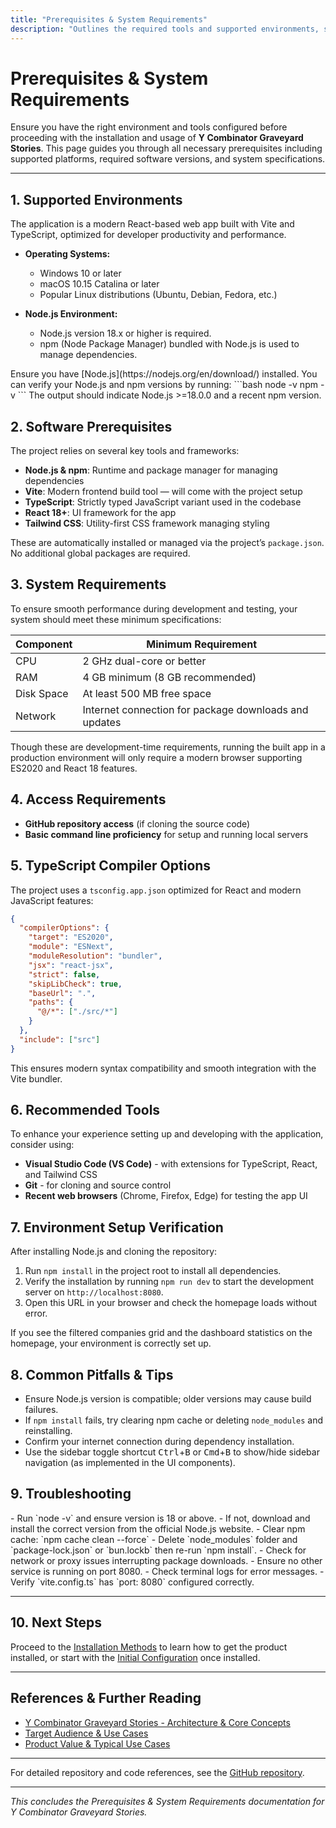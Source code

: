 ```yaml
---
title: "Prerequisites & System Requirements"
description: "Outlines the required tools and supported environments, such as Node.js and npm, and details the minimum system requirements needed to run the project effectively. Ensures you have the right setup before proceeding with installation."
---
```


# Prerequisites & System Requirements

Ensure you have the right environment and tools configured before proceeding with the installation and usage of **Y Combinator Graveyard Stories**. This page guides you through all necessary prerequisites including supported platforms, required software versions, and system specifications.

---

## 1. Supported Environments

The application is a modern React-based web app built with Vite and TypeScript, optimized for developer productivity and performance.

- **Operating Systems:**
  - Windows 10 or later
  - macOS 10.15 Catalina or later
  - Popular Linux distributions (Ubuntu, Debian, Fedora, etc.)

- **Node.js Environment:**
  - Node.js version 18.x or higher is required.
  - npm (Node Package Manager) bundled with Node.js is used to manage dependencies.

<Tip>
Ensure you have [Node.js](https://nodejs.org/en/download/) installed. You can verify your Node.js and npm versions by running:
```bash
node -v
npm -v
```
The output should indicate Node.js >=18.0.0 and a recent npm version.
</Tip>

## 2. Software Prerequisites

The project relies on several key tools and frameworks:

- **Node.js & npm**: Runtime and package manager for managing dependencies
- **Vite**: Modern frontend build tool — will come with the project setup
- **TypeScript**: Strictly typed JavaScript variant used in the codebase
- **React 18+**: UI framework for the app
- **Tailwind CSS**: Utility-first CSS framework managing styling

These are automatically installed or managed via the project’s `package.json`. No additional global packages are required.

## 3. System Requirements

To ensure smooth performance during development and testing, your system should meet these minimum specifications:

| Component         | Minimum Requirement            |
|-------------------|-------------------------------|
| CPU               | 2 GHz dual-core or better      |
| RAM               | 4 GB minimum (8 GB recommended)|
| Disk Space        | At least 500 MB free space     |
| Network           | Internet connection for package downloads and updates

<Note>
Though these are development-time requirements, running the built app in a production environment will only require a modern browser supporting ES2020 and React 18 features.
</Note>

## 4. Access Requirements

- **GitHub repository access** (if cloning the source code)
- **Basic command line proficiency** for setup and running local servers

## 5. TypeScript Compiler Options

The project uses a `tsconfig.app.json` optimized for React and modern JavaScript features:

```json
{
  "compilerOptions": {
    "target": "ES2020",
    "module": "ESNext",
    "moduleResolution": "bundler",
    "jsx": "react-jsx",
    "strict": false,
    "skipLibCheck": true,
    "baseUrl": ".",
    "paths": {
      "@/*": ["./src/*"]
    }
  },
  "include": ["src"]
}
```

This ensures modern syntax compatibility and smooth integration with the Vite bundler.

## 6. Recommended Tools

To enhance your experience setting up and developing with the application, consider using:

- **Visual Studio Code (VS Code)** - with extensions for TypeScript, React, and Tailwind CSS
- **Git** - for cloning and source control
- **Recent web browsers** (Chrome, Firefox, Edge) for testing the app UI

## 7. Environment Setup Verification

After installing Node.js and cloning the repository:

1. Run `npm install` in the project root to install all dependencies.
2. Verify the installation by running `npm run dev` to start the development server on `http://localhost:8080`.
3. Open this URL in your browser and check the homepage loads without error.

<Check>
If you see the filtered companies grid and the dashboard statistics on the homepage, your environment is correctly set up.
</Check>

## 8. Common Pitfalls & Tips

- Ensure Node.js version is compatible; older versions may cause build failures.
- If `npm install` fails, try clearing npm cache or deleting `node_modules` and reinstalling.
- Confirm your internet connection during dependency installation.
- Use the sidebar toggle shortcut <kbd>Ctrl</kbd>+<kbd>B</kbd> or <kbd>Cmd</kbd>+<kbd>B</kbd> to show/hide sidebar navigation (as implemented in the UI components).

## 9. Troubleshooting

<AccordionGroup title="Troubleshooting Prerequisite Issues">
<Accordion title="Node.js Not Found or Wrong Version">
- Run `node -v` and ensure version is 18 or above.
- If not, download and install the correct version from the official Node.js website.
</Accordion>
<Accordion title="npm install Fails">
- Clear npm cache: `npm cache clean --force`
- Delete `node_modules` folder and `package-lock.json` or `bun.lockb` then re-run `npm install`.
- Check for network or proxy issues interrupting package downloads.
</Accordion>
<Accordion title="Development Server Does Not Start">
- Ensure no other service is running on port 8080.
- Check terminal logs for error messages.
- Verify `vite.config.ts` has `port: 8080` configured correctly.
</Accordion>
</AccordionGroup>

---

## 10. Next Steps

Proceed to the [Installation Methods](/getting-started/setup-installation/installation-methods) to learn how to get the product installed, or start with the [Initial Configuration](/getting-started/first-run-config/basic-configuration) once installed.

---

## References & Further Reading

- [Y Combinator Graveyard Stories - Architecture & Core Concepts](../overview/architecture-core-concepts/system-architecture)
- [Target Audience & Use Cases](../overview/getting-started-product/target-audience)
- [Product Value & Typical Use Cases](../overview/getting-started-product/value-proposition-use-cases)

---

For detailed repository and code references, see the [GitHub repository](https://github.com/modelorona/ycombinator-graveyard-stories).


---

*This concludes the Prerequisites & System Requirements documentation for Y Combinator Graveyard Stories.*
